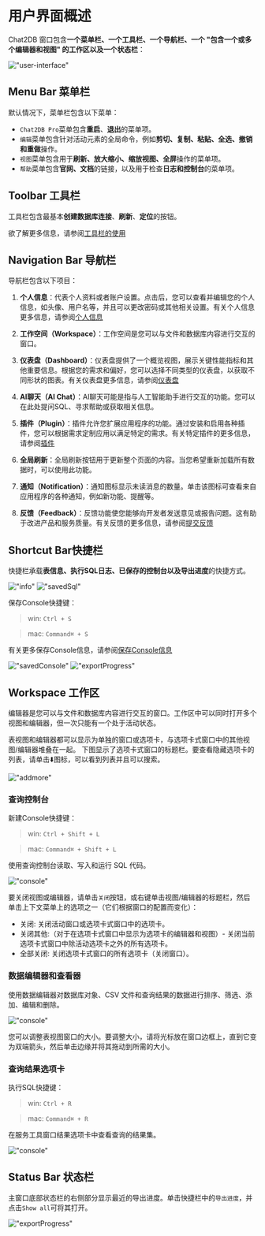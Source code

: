 # 用户界面概述

Chat2DB 窗口包含**一个菜单栏、一个工具栏、一个导航栏、一个 "包含一个或多个编辑器和视图" 的工作区以及一个状态栏**：

!["user-interface"](/image/start-guide/user-interface.png)

## Menu Bar 菜单栏

默认情况下，菜单栏包含以下菜单：

- `Chat2DB Pro`菜单包含**重启**、**退出**的菜单项。
- `编辑`菜单包含针对活动元素的全局命令，例如**剪切、复制、粘贴、全选、撤销和重做**操作。
- `视图`菜单包含用于**刷新、放大缩小、缩放视图、全屏**操作的菜单项。
- `帮助`菜单包含**官网、文档**的链接，以及用于检查**日志和控制台**的菜单项。

## Toolbar 工具栏

工具栏包含最基本**创建数据库连接**、**刷新**、**定位**的按钮。

欲了解更多信息，请参阅[工具栏的使用](https://docs.chat2db.ai/docs/connection-manage/database-operations#%E6%9F%A5%E7%9C%8B%E7%AE%A1%E7%90%86-database%E4%BB%8E%E5%B7%A6%E5%88%B0%E5%8F%B3)

## Navigation Bar 导航栏

导航栏包含以下项目：

1. **个人信息**：代表个人资料或者账户设置。点击后，您可以查看并编辑您的个人信息，如头像、用户名等，并且可以更改密码或其他相关设置。有关个人信息更多信息，请参阅[个人信息](https://docs.chat2db.ai/docs/settings/personal)

2. **工作空间（Workspace）**：工作空间是您可以与文件和数据库内容进行交互的窗口。

3. **仪表盘（Dashboard）**：仪表盘提供了一个概览视图，展示关键性能指标和其他重要信息。根据您的需求和偏好，您可以选择不同类型的仪表盘，以获取不同形状的图表。有关仪表盘更多信息，请参阅[仪表盘](https://docs.chat2db.ai/docs/dashboard/Common-operations-dashboard)

4. **AI聊天（AI Chat）**：AI聊天可能是指与人工智能助手进行交互的功能。您可以在此处提问SQL、寻求帮助或获取相关信息。

5. **插件（Plugin）**：插件允许您扩展应用程序的功能。通过安装和启用各种插件，您可以根据需求定制应用以满足特定的需求。有关特定插件的更多信息，请参阅[插件](https://docs.chat2db.ai/docs/plugin/DBMotion)

6. **全局刷新**：全局刷新按钮用于更新整个页面的内容。当您希望重新加载所有数据时，可以使用此功能。

7. **通知（Notification）**：通知图标显示未读消息的数量。单击该图标可查看来自应用程序的各种通知，例如新功能、提醒等。

8. **反馈（Feedback）**：反馈功能使您能够向开发者发送意见或报告问题。这有助于改进产品和服务质量。有关反馈的更多信息，请参阅[提交反馈](https://docs.chat2db.ai/docs/feedback/give-feedback)



## Shortcut Bar快捷栏

快捷栏承载**表信息、执行SQL日志、已保存的控制台以及导出进度**的快捷方式。

!["info"](/image/start-guide/ddlnfo.png)
!["savedSql"](/image/start-guide/savedSql.png)

保存Console快捷键：
> win: `Ctrl + S`

> mac: `Command⌘ + S`

有关更多保存Console信息，请参阅[保存Console信息](https://docs.chat2db.ai/docs/connection-manage/Using-toolbar#%E4%BF%9D%E5%AD%98consoles)

!["savedConsole"](/image/start-guide/savedConsole.png)
!["exportProgress"](/image/start-guide/exportProgress.png)

## Workspace 工作区

编辑器是您可以与文件和数据库内容进行交互的窗口。工作区中可以同时打开多个视图和编辑器，但一次只能有一个处于活动状态。

表视图和编辑器都可以显示为单独的窗口或选项卡，与选项卡式窗口中的其他视图/编辑器堆叠在一起。
下图显示了选项卡式窗口的标题栏。要查看隐藏选项卡的列表，请单击⬇️图标，可以看到列表并且可以搜索。

!["addmore"](/image/start-guide/addmore.png)


### 查询控制台

新建Console快捷键：
> win: `Ctrl + Shift + L`

> mac: `Command⌘ + Shift + L`

使用查询控制台读取、写入和运行 SQL 代码。

!["console"](/image/start-guide/console01.png)

要关闭视图或编辑器，请单击`关闭`按钮，或右键单击视图/编辑器的标题栏，然后单击上下文菜单上的选项之一（它们根据窗口的配置而变化）：

- 关闭: 关闭活动窗口或选项卡式窗口中的选项卡。
- 关闭其他:（对于在选项卡式窗口中显示为选项卡的编辑器和视图）- 关闭当前选项卡式窗口中除活动选项卡之外的所有选项卡。
- 全部关闭: 关闭选项卡式窗口的所有选项卡（关闭窗口）。

### 数据编辑器和查看器

使用数据编辑器对数据库对象、CSV 文件和查询结果的数据进行排序、筛选、添加、编辑和删除。

!["console"](/image/start-guide/console02.png)

您可以调整表视图窗口的大小。要调整大小，请将光标放在窗口边框上，直到它变为双端箭头，然后单击边缘并将其拖动到所需的大小。

### 查询结果选项卡

执行SQL快捷键：
> win: `Ctrl + R`

> mac: `Command⌘ + R`

在服务工具窗口结果选项卡中查看查询的结果集。

!["console"](/image/start-guide/console03.png)

## Status Bar 状态栏

主窗口底部状态栏的右侧部分显示最近的导出进度。单击快捷栏中的`导出进度`，并点击`Show all`可将其打开。

!["exportProgress"](/image/start-guide/exportProgress.png)
